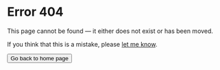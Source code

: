 


# Error 404

This page cannot be found &mdash; it either does not exist or has been moved.

If you think that this is a mistake, please [let me know](mailto:hello@aulianza.id?subject=[Website]%20Broken%20URL(s)).

<Link href="/">
	<Button>Go back to home page</Button>
</Link>

